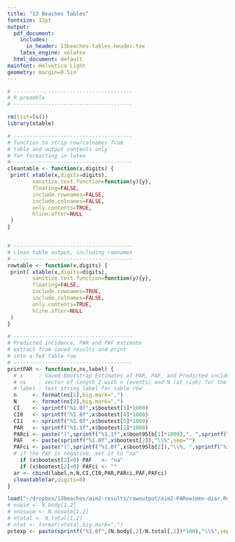 ```yaml
---
title: "13 Beaches Tables"
fontsize: 12pt
output:
  pdf_document:
    includes:
      in_header: 13beaches-tables-header.tex
    latex_engine: xelatex
  html_document: default
mainfont: Helvetica Light
geometry: margin=0.5in
---
```



```r
# --------------------------------------
# R preamble
# --------------------------------------

rm(list=ls())
library(xtable)

# --------------------------------------
# function to strip row/colnames from 
# table and output contents only
# for formatting in latex
# --------------------------------------
cleantable <- function(x,digits) {
 print( xtable(x,digits=digits),
        sanitize.text.function=function(y){y},
        floating=FALSE,
        include.rownames=FALSE,
        include.colnames=FALSE,
        only.contents=TRUE,
        hline.after=NULL
 )
}


# --------------------------------------
# clean table output, including rownames
# --------------------------------------
rowtable <- function(x,digits) {
 print( xtable(x,digits=digits),
        sanitize.text.function=function(y){y},
        floating=FALSE,
        include.rownames=TRUE,
        include.colnames=FALSE,
        only.contents=TRUE,
        hline.after=NULL
 )
}
```



```r
# --------------------------------------
# Predicted incidence, PAR and PAF estimate
# extract from saved results and print
# into a TeX table row
# --------------------------------------
printPAR <- function(x,ns,label) {
  # x     : Saved Bootstrap Estimates of PAR, PAF, and Predicted incidence
  # ns    : vector of length 2 with n (events) and N (at risk) for the row
  # label : text string label for table row
  n     <- format(ns[1],big.mark=",")
  N     <- format(ns[2],big.mark=",")
  CI    <- sprintf("%1.0f",x$bootest[3]*1000)
  CI0   <- sprintf("%1.0f",x$bootest[4]*1000)
  CI1   <- sprintf("%1.0f",x$bootest[5]*1000)
  PAR   <- sprintf("%1.1f",x$bootest[1]*1000)
  PARci <- paste("(",sprintf("%1.1f",x$boot95lb[1]*1000),", ",sprintf("%1.1f",x$boot95ub[1]*1000),")",sep="")
  PAF   <- paste(sprintf("%1.0f",x$bootest[2]),"\\%",sep="")
  PAFci <- paste("(",sprintf("%1.0f",x$boot95lb[2]),"\\%, ",sprintf("%1.0f",x$boot95ub[2]),"\\%)",sep="")
  # if the PAF is negative, set it to "na"
    if (x$bootest[2]<0) PAF   <- "na"
    if (x$bootest[2]<0) PAFci <- ""
  ar <- cbind(label,n,N,CI,CI0,PAR,PARci,PAF,PAFci)
  cleantable(ar,digits=0) 
}
```

```r
load("~/dropbox/13beaches/aim2-results/rawoutput/aim2-PARswimex-diar.Rdata")
# nswim <- N.body[1,2]
# nnoswim <- N.noswim[1,2]
# ntotal <- N.total[1,2]
# ntot <- format(ntotal,big.mark=",")
pctexp <- paste(sprintf("%1.0f",(N.body[,2]/N.total[,2])*100),"\\%",sep="")
```
\begin{table}[h!tb]
\begin{center}
\begin{minipage}{0.8\textwidth}
\caption{Population Attributable Risk Among Beachgoers Due to Body Immersion Swimming. \label{tab:ARswimexp}}
\end{minipage}
\begin{tabular}{l rr cc rl rl}
 & \\
&   &                & \multicolumn{2}{c}{Predicted Incidence \textsuperscript{a}}  & \multicolumn{2}{c}{Population}        & \multicolumn{2}{c}{Population}    \\
 &  &                & \multicolumn{2}{c}{per 1000}             & \multicolumn{2}{c}{Attributable Risk \textsuperscript{b}} & \multicolumn{2}{c}{Attributable Fraction \textsuperscript{c}} \\
\cline{4-5}
 & N   & N            & Observed & No Swim                       & \multicolumn{2}{c}{(95\% CI)}         & \multicolumn{2}{c}{(95\% CI)} \\
 &  Events &  At Risk & Exposure & Exposure &  \\
\hline
& \\
\textbf{Diarrhea, episodes} \\
```r
load("~/dropbox/13beaches/aim2-results/rawoutput/aim2-PARswimex-diar.Rdata")
printPAR(PARswimex.diar,N.total[1,],label="All Ages")
```
Age Stratified \\
```r
printPAR(PARswimex.diar.0to4,N.total[2,],label="~~Ages 0 to 4")
printPAR(PARswimex.diar.5to10,N.total[3,],label="~~Ages 5 to 10")
printPAR(PARswimex.diar.11plus,N.total[4,],label="~~Ages >10")
```
& \\
\textbf{Gastrointestinal} \\
\textbf{illness \textsuperscript{d}, episodes} \\
```r
load("~/dropbox/13beaches/aim2-results/rawoutput/aim2-PARswimex-gi.Rdata")
printPAR(PARswimex.gi,N.total[1,],label="All Ages")
```
Age Stratified \\
```r
printPAR(PARswimex.gi.0to4,N.total[2,],label="~~Ages 0 to 4")
printPAR(PARswimex.gi.5to10,N.total[3,],label="~~Ages 5 to 10")
printPAR(PARswimex.gi.11plus,N.total[4,],label="~~Ages >10")
```
& \\
\textbf{Missed Daily} \\
\textbf{Activities \textsuperscript{e}, days} \\
```r
load("~/dropbox/13beaches/aim2-results/rawoutput/aim2-PARswimex-dailygi.Rdata")
printPAR(PARswimex.dailygi,N.total[1,],"All Ages")
```
Age Stratified \\
```r
# TEMP CODE
# zero-out a few unrealistic estimates that weren't filtered in ARboot
  PARswimex.dailygi.0to4$stats[(PARswimex.dailygi.0to4$stats[,3]>10), ] <- NA
  PARswimex.dailygi.0to4$bootest  <- apply(PARswimex.dailygi.0to4$stats,2,function(x) mean(x,na.rm=T))
  PARswimex.dailygi.0to4$boot95lb <- apply(PARswimex.dailygi.0to4$stats,2,function(x) quantile(x,prob=c(0.025),na.rm=T))
  PARswimex.dailygi.0to4$boot95ub <- apply(PARswimex.dailygi.0to4$stats,2,function(x) quantile(x,prob=c(0.975),na.rm=T))
printPAR(PARswimex.dailygi.0to4,N.total[2,],label="~~Ages 0 to 4")
printPAR(PARswimex.dailygi.5to10,N.total[3,],label="~~Ages 5 to 10")
printPAR(PARswimex.dailygi.11plus,N.total[4,],label="~~Ages >10")
```
& \\
\textbf{Missed Paid} \\
\textbf{Work \textsuperscript{f}, days} \\
```r
load("~/dropbox/13beaches/aim2-results/rawoutput/aim2-PARswimex-workgi.Rdata")
printPAR(PARswimex.workgi,N.total[1,],"All Ages\\textsuperscript{h}")
```

& \\
\textbf{Medical Visits \textsuperscript{g},} \\
\textbf{events} \\
```r
load("~/dropbox/13beaches/aim2-results/rawoutput/aim2-PARswimex-medgi.Rdata")
printPAR(PARswimex.medgi,N.total[1,],label="All Ages\\textsuperscript{h}")
```
& \\
\hline
\end{tabular}
\end{center}

\begin{scriptsize}
\begin{minipage}{\textwidth}
\begin{enumerate}
  \setlength{\itemsep}{1pt}
  \item[a] Predicted incidence per 1000 among all beachgoers under the empirical distribution of swim exposure (observed) and under a counterfactual scenario where nobody entered the water. Estimates are from a multivariable regression model adjusted for a range of potential confounders and beach level fixed-effects (see text for details).
  \item[b] Population Attributable Risk is the number of events per 1000 beachgoers that would be prevented if swimming exposure were removed from the population. The proportion exposed to body immersion swimming was: all ages (`r pctexp[1]`), ages 0-4 (`r pctexp[2]`), ages 5-10 (`r pctexp[3]`), ages >10 (`r pctexp[4]`). Supplement File 1 Appendix 2 includes additional details.
  \item[c] Population Attributable Fraction is the percentage of events among beachgoers attributable to body immersion swimming.
  \item[d] Gastrointestinal illness was defined as (i) diarrhea or (ii) vomiting or (iii) stomach cramps and missed daily activities or (iv) nausea and missed daily activities.
  \item[e] Includes days of school, work, or vacation missed because of gastrointestinal illness.
  \item[f] Includes work days missed because of gastrointestinal illness.
  \item[g] Includes phone consultations, outpatient visits, and emergency room visits due to gastrointestinal illness. 
  \item[h] Outcome incidence was too rare to calculate age-stratified estimates.
\end{enumerate}
\end{minipage}
\end{scriptsize}
\end{table}









